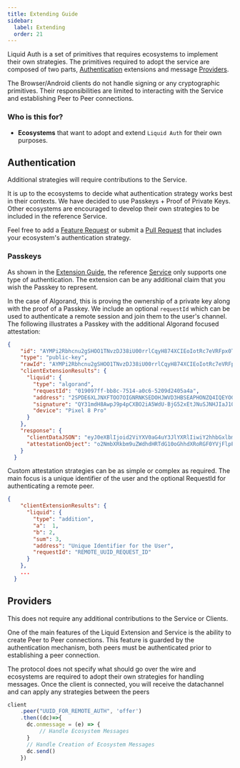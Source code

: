 ```yaml
---
title: Extending Guide
sidebar:
  label: Extending
  order: 21
---
```



Liquid Auth is a set of primitives that requires ecosystems to implement their own strategies.
The primitives required to adopt the service are composed of two parts, [Authentication](#authentication) extensions and message [Providers](#providers).

The Browser/Android clients do not handle signing or any cryptographic primitives.
Their responsibilities are limited to interacting with the Service and establishing Peer to Peer connections.

### Who is this for?

- **Ecosystems** that want to adopt and extend `Liquid Auth` for their own purposes.


## Authentication

<Aside>Additional strategies will require contributions to the Service.</Aside>

It is up to the ecosystems to decide what authentication strategy works best in their contexts.
We have decided to use Passkeys + Proof of Private Keys.
Other ecosystems are encouraged to develop their own strategies to be included in the reference Service.

Feel free to add a [Feature Request](https://github.com/algorandfoundation/liquid-auth/issues/new/choose) or submit a [Pull Request](https://github.com/algorandfoundation/liquid-auth)
that includes your ecosystem's authentication strategy.

### Passkeys

As shown in the [Extension Guide](/guides/passkey/extension/#-registration),
the reference [Service](/server/introduction) only supports one type of authentication.
The extension can be any additional claim that you wish the Passkey to represent.

In the case of Algorand, this is proving the ownership of a private key along with the proof of a Passkey.
We include an optional `requestId` which can be used to authenticate a remote session and join them to the user's channel.
The following illustrates a Passkey with the additional Algorand focused attestation:

```json add={7-11}
{
    "id": "AYMPi2Rbhcnu2gSHOO1TNvzDJ38iU00rrlCqyH874XCIEoIotRc7eVRFpx0TvsQurg7BAnXy5KnWdKC8LeWs0k0",
    "type": "public-key",
    "rawId": "AYMPi2Rbhcnu2gSHOO1TNvzDJ38iU00rrlCqyH874XCIEoIotRc7eVRFpx0TvsQurg7BAnXy5KnWdKC8LeWs0k0",
    "clientExtensionResults": {
      "liquid": {
        "type": "algorand",
        "requestId": "019097ff-bb8c-7514-a0c6-5209d2405a4a",
        "address": "2SPDE6XLJNXFTOO7OIGNRNKSEDOHJWVD3HBSEAPHONZQ4IQEYOGYTP6LXA",
        "signature": "QY31mdH8AwpJ9p4pCXBO2iA5WdU-BjG52xEtJNuSJNHJIaJ10uzqk3FdR0fvYVfb_rzXTuWn4k1PFFeg-vpEDw",
        "device": "Pixel 8 Pro"
      }
    },
    "response": {
      "clientDataJSON": "eyJ0eXBlIjoid2ViYXV0aG4uY3JlYXRlIiwiY2hhbGxlbmdlIjoiMzVKWXBvWEduTTRzOElJQ2FrV1NMbGxjWHkzWl9sYzNBYUxTbDg3MnFYTSIsIm9yaWdpbiI6ImFuZHJvaWQ6YXBrLWtleS1oYXNoOlI4eE83cmxRV2FXTDRCbEZ5Z3B0V1JiNXFjS1dkZmp6WklhU1JpdDlYVnciLCJhbmRyb2lkUGFja2FnZU5hbWUiOiJmb3VuZGF0aW9uLmFsZ29yYW5kLmRlbW8ifQ",
      "attestationObject": "o2NmbXRkbm9uZWdhdHRTdG10oGhhdXRoRGF0YVjFlpPmT7RcYTDeFJdKhDtiKwzb05n-ojlcqqYw5SomXZBFAAAAAAAAAAAAAAAAAAAAAAAAAAAAQQGDD4tkW4XJ7toEhzjtUzb8wyd_IlNNK65Qqsh_O-FwiBKCKLUXO3lURacdE77ELq4OwQJ18uSp1nSgvC3lrNJNpQECAyYgASFYIB2dcp3wanhReRhgRIpJCUfRSwkCvyE9OdvEL_NlncSJIlggkSIz7h7O5nrAXGJrkCOmeolChSc09eHzniCFLFxaKH0"
    }
  }
```

Custom attestation strategies can be as simple or complex as required.
The main focus is a unique identifier of the user and the optional RequestId for authenticating a remote peer.

```json add={8-9}
{
    "clientExtensionResults": {
      "liquid": {
        "type": "addition",
        "a":  1,
        "b": 2,
        "sum": 3,
        "address": "Unique Identifier for the User",
        "requestId": "REMOTE_UUID_REQUEST_ID"
      }
    },
    ...
  }
```

## Providers

<Aside>This does not require any additional contributions to the Service or Clients.</Aside>

One of the main features of the Liquid Extension and Service is the ability to create Peer to Peer connections.
This feature is guarded by the authentication mechanism, both peers must be authenticated prior to establishing a peer connection.

The protocol does not specify what should go over the wire and ecosystems are required to adopt their own
strategies for handling messages.
Once the client is connected, you will receive the datachannel and can apply any strategies between the peers

```javascript
client
    .peer("UUID_FOR_REMOTE_AUTH", 'offer')
    .then((dc)=>{
      dc.onmessage = (e) => {
          // Handle Ecosystem Messages
      }
      // Handle Creation of Ecosystem Messages
      dc.send()
    })

```